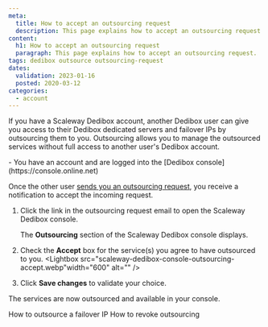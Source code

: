 ```yaml
---
meta:
  title: How to accept an outsourcing request
  description: This page explains how to accept an outsourcing request.
content:
  h1: How to accept an outsourcing request
  paragraph: This page explains how to accept an outsourcing request.
tags: dedibox outsource outsourcing-request
dates:
  validation: 2023-01-16
  posted: 2020-03-12
categories:
  - account
---
```


If you have a Scaleway Dedibox account, another Dedibox user can give you access to their Dedibox dedicated servers and failover IPs by outsourcing them to you. Outsourcing allows you to manage the outsourced services without full access to another user's Dedibox account.

<Message type="requirement">
  - You have an account and are logged into the [Dedibox console](https://console.online.net) 
</Message>

Once the other user [sends you an outsourcing request](/dedibox-console/my-account/how-to/outsource-dedibox), you receive a notification to accept the incoming request.

1. Click the link in the outsourcing request email to open the Scaleway Dedibox console.
    <Lightbox src="scaleway-dedibox-console-outsourcing-request.webp" width="600" alt="" />

    The **Outsourcing** section of the Scaleway Dedibox console displays.
2. Check the **Accept** box for the service(s) you agree to have outsourced to you.
    <Lightbox src="scaleway-dedibox-console-outsourcing-accept.webp"width="600" alt="" />
3. Click **Save changes** to validate your choice.

The services are now outsourced and available in your console.


<Navigation title="See Also">
  <PreviousButton to="/dedibox-console/my-account/how-to/outsource-ip-failover/">How to outsource a failover IP</PreviousButton>
  <NextButton to="/dedibox-console/my-account/how-to/revoke-outsourcing/">How to revoke outsourcing</NextButton>
</Navigation>